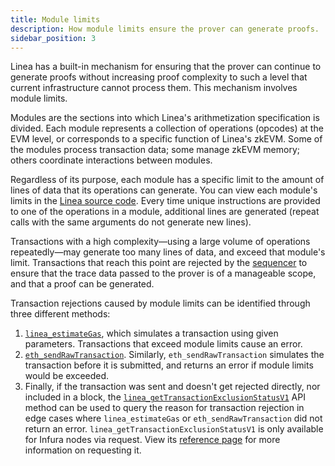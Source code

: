 ```yaml
---
title: Module limits
description: How module limits ensure the prover can generate proofs.
sidebar_position: 3
---
```


Linea has a built-in mechanism for ensuring that the prover can continue to generate proofs
without increasing proof complexity to such a level that current infrastructure cannot process them. 
This mechanism involves module limits. 

Modules are the sections into which Linea's arithmetization specification is divided. Each module 
represents a collection of operations (opcodes) at the EVM level, or corresponds to a specific 
function of Linea's zkEVM. Some of the modules process transaction data; some manage zkEVM memory; 
others coordinate interactions between modules.

Regardless of its purpose, each module has a specific limit to the amount of lines of data that 
its operations can generate. You can view each module's limits in the [Linea source code](https://github.com/Consensys/linea-monorepo/blob/main/config/common/traces-limits-besu-v2.toml).
Every time unique instructions are provided to one of the operations in a module, additional lines
are generated (repeat calls with the same arguments do not generate new lines).

Transactions with a high complexity—using a large volume of operations repeatedly—may generate too 
many lines of data, and exceed that module's limit. Transactions that reach this point are 
rejected by the [sequencer](../sequencer/index.mdx) to ensure that the trace data passed to the 
prover is of a manageable scope, and that a proof can be generated.

Transaction rejections caused by module limits can be identified through three different methods:
1. [`linea_estimateGas`](../../../developers/reference/api/linea-estimategas.mdx), which simulates
a transaction using given parameters. Transactions that exceed module limits cause an error.
2. [`eth_sendRawTransaction`](../../../developers/reference/api/eth-sendrawtransaction.mdx). 
Similarly, `eth_sendRawTransaction` simulates the transaction before it is submitted, and 
returns an error if module limits would be exceeded.
3. Finally, if the transaction was sent and doesn't get rejected directly, nor included in a block, 
the [`linea_getTransactionExclusionStatusV1`](../../../developers/reference/api/linea-gettransactionexclusionstatusv1.mdx)
API method can be used to query the reason for transaction rejection in edge cases where 
`linea_estimateGas` or `eth_sendRawTransaction` did not return an error. `linea_getTransactionExclusionStatusV1`
is only available for Infura nodes via request. View its [reference page](../../../developers/reference/api/linea-gettransactionexclusionstatusv1.mdx) 
for more information on requesting it.
